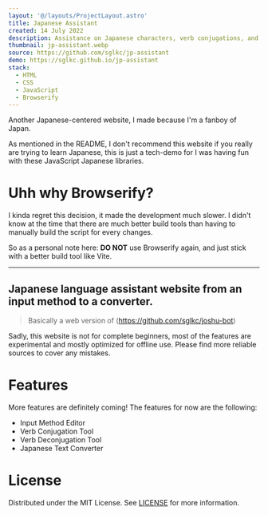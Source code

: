 ```yaml
---
layout: '@/layouts/ProjectLayout.astro'
title: Japanese Assistant
created: 14 July 2022
description: Assistance on Japanese characters, verb conjugations, and romanization
thumbnail: jp-assistant.webp
source: https://github.com/sglkc/jp-assistant
demo: https://sglkc.github.io/jp-assistant
stack:
  - HTML
  - CSS
  - JavaScript
  - Browserify
---
```


Another Japanese-centered website, I made because I'm a fanboy of Japan.

As mentioned in the README, I don't recommend this website if you really are
trying to learn Japanese, this is just a tech-demo for I was having fun with
these JavaScript Japanese libraries.

# Uhh why Browserify?

I kinda regret this decision, it made the development much slower. I didn't
know at the time that there are much better build tools than having to manually
build the script for every changes.

So as a personal note here: **DO NOT** use Browserify again, and just stick with a
better build tool like Vite.

---

## Japanese language assistant website from an input method to a converter.

> Basically a web version of (https://github.com/sglkc/joshu-bot)

Sadly, this website is not for complete beginners, most of the features are
experimental and mostly optimized for offline use. Please find more reliable
sources to cover any mistakes.

# Features

More features are definitely coming! The features for now are the following:
- Input Method Editor
- Verb Conjugation Tool
- Verb Deconjugation Tool
- Japanese Text Converter

# License

Distributed under the MIT License. See [LICENSE](LICENSE) for more information.
